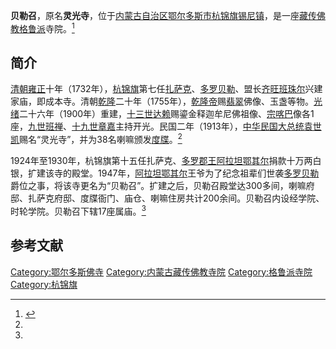 {{Infobox Tibetan Buddhist monastery
|name =贝勒召
|image = 
|image size = 250px
|alt = 
|caption = 
|t=
|w=
|to = 
|ipa={{IPA|}}
|z=
|thdl=
|e=
|tc=貝勒召
|s=贝勒召
|p=
|m=
|k=
|pushpin_map = 
|latd =  | latm =  | lats =  | latNS = 
|longd=  | longm= | longs =| longEW = 
|iso_region = 
|map_caption = 
|mapsize = 
|location_country = 中国
|location = {{CHN}}[[内蒙古自治区|内蒙古自治区]][[鄂尔多斯市|鄂尔多斯市]][[杭锦旗|杭锦旗]][[锡尼镇|锡尼镇]]
|coordinates_display =
|founded_by = [[齐旺班珠尔|齐旺班珠尔]]
|date_founded =1732年
|date_renovated =
|sect = [[格鲁派|格鲁派]]
|mather =
|children =
|dedicated_to = 
|tulku =
|head_lama = 
|head_mgh =
|no._of_monks = 
|architecture = 
|festivals =
|footnotes = 
}}

'''贝勒召'''，原名'''灵光寺'''，位于[[内蒙古自治区|内蒙古自治区]][[鄂尔多斯市|鄂尔多斯市]][[杭锦旗|杭锦旗]][[锡尼镇|锡尼镇]]，是一座[[藏传佛教|藏传佛教]][[格鲁派|格鲁派]]寺院。<ref name=dcd>{{Cite web |url=http://www.nmglyw.com/html/2012/eerduosiwenhua_1005/2469.html |title=鄂尔多斯藏传佛教活动场所—寺庙，内蒙古旅游网，2013-07-11 |access-date=2013-07-16 |archive-date=2013-07-15 |archive-url=https://archive.is/20130715090919/http://www.nmglyw.com/html/2012/eerduosiwenhua_1005/2469.html |dead-url=yes }}</ref>

==简介==
[[清朝|清朝]][[雍正|雍正]]十年（1732年），[[杭锦旗|杭锦旗]]第七任[[扎萨克|扎萨克]]、[[多罗贝勒|多罗贝勒]]、盟长[[齐旺班珠尔|齐旺班珠尔]]兴建家庙，即成本寺。清朝[[乾隆|乾隆]]二十年（1755年），[[乾隆帝|乾隆帝]]赐[[翡翠|翡翠]]佛像、玉盏等物。[[光绪|光绪]]二十六年（1900年）重建，[[十三世达赖|十三世达赖]]赐鎏金释迦牟尼佛祖像、[[宗喀巴|宗喀巴]]像各1座，[[九世班禅|九世班禅]]、[[羅桑般殿丹畢蓉梅|十九世章嘉]]主持开光。民国二年（1913年），[[中华民国大总统|中华民国大总统]][[袁世凯|袁世凯]]赐名“灵光寺”，并为38名喇嘛颁发[[度牒|度牒]]。<ref name=dcd/>

1924年至1930年，杭锦旗第十五任扎萨克、[[多罗郡王|多罗郡王]][[阿拉坦鄂其尔|阿拉坦鄂其尔]]捐款十万两白银，扩建该寺的殿堂。1947年，[[阿拉坦鄂其尔|阿拉坦鄂其尔]]王爷为了纪念祖辈们世袭[[多罗贝勒|多罗贝勒]]爵位之事，将该寺更名为“贝勒召”。扩建之后，贝勒召殿堂达300多间，喇嘛府邸、扎萨克府邸、度牒衙门、庙仓、喇嘛住房共计200余间。贝勒召内设经学院、时轮学院。贝勒召下辖17座属庙。<ref name=dcd/>

==参考文献==
{{reflist}}

[[Category:鄂尔多斯佛寺|Category:鄂尔多斯佛寺]]
[[Category:内蒙古藏传佛教寺院|Category:内蒙古藏传佛教寺院]]
[[Category:格鲁派寺院|Category:格鲁派寺院]]
[[Category:杭锦旗|Category:杭锦旗]]